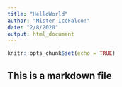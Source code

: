 ```yaml
---
title: "HelloWorld"
author: "Mister IceFalco!"
date: "2/8/2020"
output: html_document
---
```


```r
knitr::opts_chunk$set(echo = TRUE)
```

## This is a markdown file